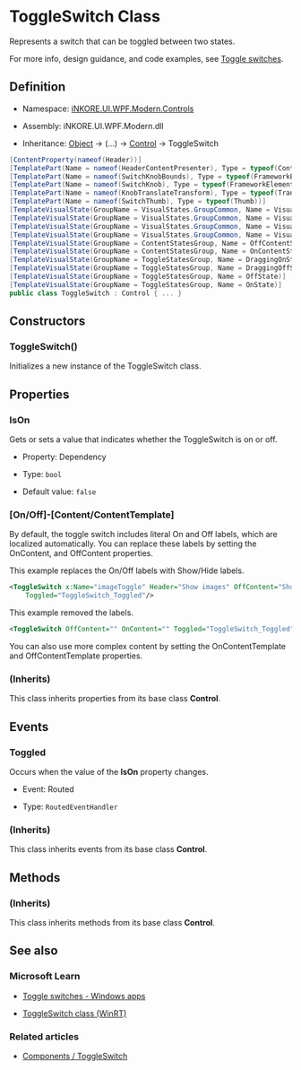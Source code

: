 # ToggleSwitch Class

Represents a switch that can be toggled between two states. 

For more info, design guidance, and code examples, see [Toggle switches](%BASE_NAME%/components/basic-input/toggle-switch).

## Definition

- Namespace: [iNKORE.UI.WPF.Modern.Controls](.)

- Assembly: iNKORE.UI.WPF.Modern.dll

- Inheritance: [Object](https://learn.microsoft.com/en-us/dotnet/api/system.object) → (...) → [Control](https://learn.microsoft.com/en-us/dotnet/api/system.windows.controls.control) → ToggleSwitch

```csharp
[ContentProperty(nameof(Header))]
[TemplatePart(Name = nameof(HeaderContentPresenter), Type = typeof(ContentPresenter))]
[TemplatePart(Name = nameof(SwitchKnobBounds), Type = typeof(FrameworkElement))]
[TemplatePart(Name = nameof(SwitchKnob), Type = typeof(FrameworkElement))]
[TemplatePart(Name = nameof(KnobTranslateTransform), Type = typeof(TranslateTransform))]
[TemplatePart(Name = nameof(SwitchThumb), Type = typeof(Thumb))]
[TemplateVisualState(GroupName = VisualStates.GroupCommon, Name = VisualStates.StateNormal)]
[TemplateVisualState(GroupName = VisualStates.GroupCommon, Name = VisualStates.StateMouseOver)]
[TemplateVisualState(GroupName = VisualStates.GroupCommon, Name = VisualStates.StatePressed)]
[TemplateVisualState(GroupName = VisualStates.GroupCommon, Name = VisualStates.StateDisabled)]
[TemplateVisualState(GroupName = ContentStatesGroup, Name = OffContentState)]
[TemplateVisualState(GroupName = ContentStatesGroup, Name = OnContentState)]
[TemplateVisualState(GroupName = ToggleStatesGroup, Name = DraggingOnState)]
[TemplateVisualState(GroupName = ToggleStatesGroup, Name = DraggingOffState)]
[TemplateVisualState(GroupName = ToggleStatesGroup, Name = OffState)]
[TemplateVisualState(GroupName = ToggleStatesGroup, Name = OnState)]
public class ToggleSwitch : Control { ... }
```

## Constructors

### ToggleSwitch()
	
Initializes a new instance of the ToggleSwitch class.

## Properties

### IsOn

Gets or sets a value that indicates whether the ToggleSwitch is on or off.

- Property: Dependency

- Type: `bool`

- Default value: `false`

### [On/Off]-[Content/ContentTemplate]

By default, the toggle switch includes literal On and Off labels, which are localized automatically. You can replace these labels by setting the OnContent, and OffContent properties.

This example replaces the On/Off labels with Show/Hide labels.

```xml
<ToggleSwitch x:Name="imageToggle" Header="Show images" OffContent="Show" OnContent="Hide"
    Toggled="ToggleSwitch_Toggled"/>
```

This example removed the labels.

```xml
<ToggleSwitch OffContent="" OnContent="" Toggled="ToggleSwitch_Toggled"/>
```

You can also use more complex content by setting the OnContentTemplate and OffContentTemplate properties.

### (Inherits)

This class inherits properties from its base class **Control**.

## Events

### Toggled

Occurs when the value of the **IsOn** property changes.

- Event: Routed

- Type: `RoutedEventHandler`

### (Inherits)

This class inherits events from its base class **Control**.

## Methods

### (Inherits)

This class inherits methods from its base class **Control**.


## See also

### Microsoft Learn

- [Toggle switches - Windows apps](https://learn.microsoft.com/en-us/windows/apps/design/controls/toggles)

- [ToggleSwitch class (WinRT)](https://learn.microsoft.com/en-us/windows/windows-app-sdk/api/winrt/microsoft.ui.xaml.controls.toggleswitch?view=windows-app-sdk-1.5)

### Related articles

- [Components / ToggleSwitch](%BASE_NAME%/components/basic-input/toggle-switch)